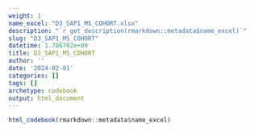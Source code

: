 ```yaml
---
weight: 1
name_excel: "D3_SAP1_MS_COHORT.xlsx"
description: "`r get_description(rmarkdown::metadata$name_excel)`"
slug: "D3_SAP1_MS_COHORT"
datetime: 1.706792e+09
title: D3_SAP1_MS_COHORT
author: ''
date: '2024-02-01'
categories: []
tags: []
archetype: codebook
output: html_document
---
```


```r
html_codebook(rmarkdown::metadata$name_excel)
```
